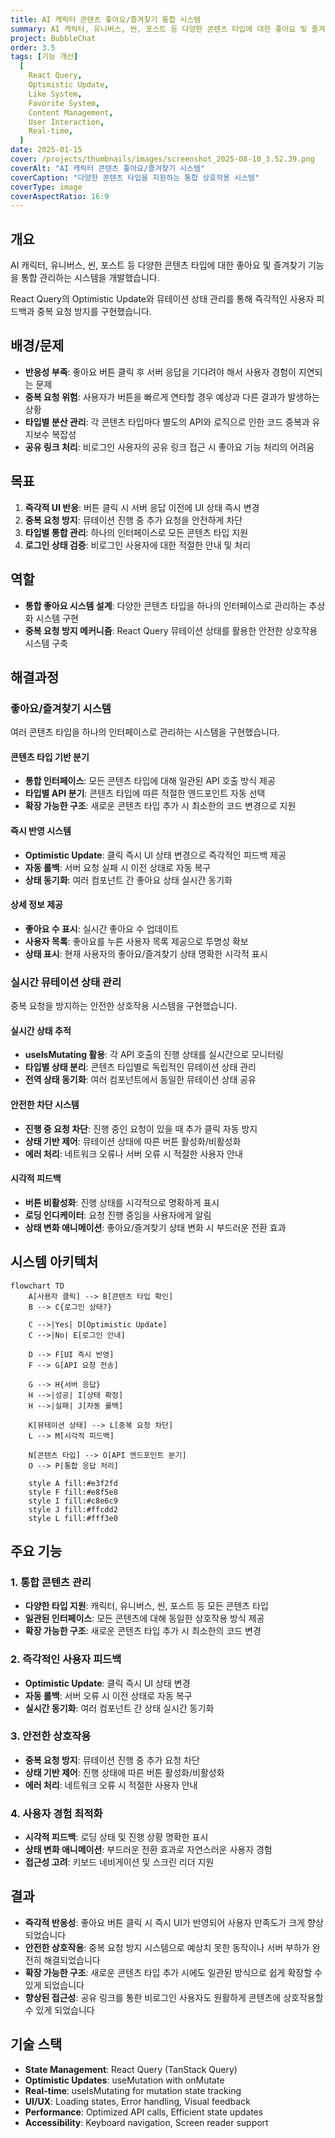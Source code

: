 ```yaml
---
title: AI 캐릭터 콘텐츠 좋아요/즐겨찾기 통합 시스템
summary: AI 캐릭터, 유니버스, 씬, 포스트 등 다양한 콘텐츠 타입에 대한 좋아요 및 즐겨찾기 기능을 통합 관리하는 시스템을 개발했습니다. React Query의 Optimistic Update와 뮤테이션 상태 관리를 통해 즉각적인 사용자 피드백과 중복 요청 방지를 구현했습니다.
project: BubbleChat
order: 3.5
tags: [기능 개선]
  [
    React Query,
    Optimistic Update,
    Like System,
    Favorite System,
    Content Management,
    User Interaction,
    Real-time,
  ]
date: 2025-01-15
cover: /projects/thumbnails/images/screenshot_2025-08-10_3.52.39.png
coverAlt: "AI 캐릭터 콘텐츠 좋아요/즐겨찾기 시스템"
coverCaption: "다양한 콘텐츠 타입을 지원하는 통합 상호작용 시스템"
coverType: image
coverAspectRatio: 16:9
---
```


## 개요

AI 캐릭터, 유니버스, 씬, 포스트 등 다양한 콘텐츠 타입에 대한 좋아요 및 즐겨찾기 기능을 통합 관리하는 시스템을 개발했습니다.

React Query의 Optimistic Update와 뮤테이션 상태 관리를 통해 즉각적인 사용자 피드백과 중복 요청 방지를 구현했습니다.

## 배경/문제

- **반응성 부족**: 좋아요 버튼 클릭 후 서버 응답을 기다려야 해서 사용자 경험이 지연되는 문제
- **중복 요청 위험**: 사용자가 버튼을 빠르게 연타할 경우 예상과 다른 결과가 발생하는 상황
- **타입별 분산 관리**: 각 콘텐츠 타입마다 별도의 API와 로직으로 인한 코드 중복과 유지보수 복잡성
- **공유 링크 처리**: 비로그인 사용자의 공유 링크 접근 시 좋아요 기능 처리의 어려움

## 목표

1. **즉각적 UI 반응**: 버튼 클릭 시 서버 응답 이전에 UI 상태 즉시 변경
2. **중복 요청 방지**: 뮤테이션 진행 중 추가 요청을 안전하게 차단
3. **타입별 통합 관리**: 하나의 인터페이스로 모든 콘텐츠 타입 지원
4. **로그인 상태 검증**: 비로그인 사용자에 대한 적절한 안내 및 처리

## 역할

- **통합 좋아요 시스템 설계**: 다양한 콘텐츠 타입을 하나의 인터페이스로 관리하는 추상화 시스템 구현
- **중복 요청 방지 메커니즘**: React Query 뮤테이션 상태를 활용한 안전한 상호작용 시스템 구축

## 해결과정

### 좋아요/즐겨찾기 시스템

여러 콘텐츠 타입을 하나의 인터페이스로 관리하는 시스템을 구현했습니다.

#### 콘텐츠 타입 기반 분기

- **통합 인터페이스**: 모든 콘텐츠 타입에 대해 일관된 API 호출 방식 제공
- **타입별 API 분기**: 콘텐츠 타입에 따른 적절한 엔드포인트 자동 선택
- **확장 가능한 구조**: 새로운 콘텐츠 타입 추가 시 최소한의 코드 변경으로 지원

#### 즉시 반영 시스템

- **Optimistic Update**: 클릭 즉시 UI 상태 변경으로 즉각적인 피드백 제공
- **자동 롤백**: 서버 요청 실패 시 이전 상태로 자동 복구
- **상태 동기화**: 여러 컴포넌트 간 좋아요 상태 실시간 동기화

#### 상세 정보 제공

- **좋아요 수 표시**: 실시간 좋아요 수 업데이트
- **사용자 목록**: 좋아요를 누른 사용자 목록 제공으로 투명성 확보
- **상태 표시**: 현재 사용자의 좋아요/즐겨찾기 상태 명확한 시각적 표시

### 실시간 뮤테이션 상태 관리

중복 요청을 방지하는 안전한 상호작용 시스템을 구현했습니다.

#### 실시간 상태 추적

- **useIsMutating 활용**: 각 API 호출의 진행 상태를 실시간으로 모니터링
- **타입별 상태 분리**: 콘텐츠 타입별로 독립적인 뮤테이션 상태 관리
- **전역 상태 동기화**: 여러 컴포넌트에서 동일한 뮤테이션 상태 공유

#### 안전한 차단 시스템

- **진행 중 요청 차단**: 진행 중인 요청이 있을 때 추가 클릭 자동 방지
- **상태 기반 제어**: 뮤테이션 상태에 따른 버튼 활성화/비활성화
- **에러 처리**: 네트워크 오류나 서버 오류 시 적절한 사용자 안내

#### 시각적 피드백

- **버튼 비활성화**: 진행 상태를 시각적으로 명확하게 표시
- **로딩 인디케이터**: 요청 진행 중임을 사용자에게 알림
- **상태 변화 애니메이션**: 좋아요/즐겨찾기 상태 변화 시 부드러운 전환 효과

## 시스템 아키텍처

```mermaid
flowchart TD
    A[사용자 클릭] --> B[콘텐츠 타입 확인]
    B --> C{로그인 상태?}

    C -->|Yes| D[Optimistic Update]
    C -->|No| E[로그인 안내]

    D --> F[UI 즉시 반영]
    F --> G[API 요청 전송]

    G --> H{서버 응답}
    H -->|성공| I[상태 확정]
    H -->|실패| J[자동 롤백]

    K[뮤테이션 상태] --> L[중복 요청 차단]
    L --> M[시각적 피드백]

    N[콘텐츠 타입] --> O[API 엔드포인트 분기]
    O --> P[통합 응답 처리]

    style A fill:#e3f2fd
    style F fill:#e8f5e8
    style I fill:#c8e6c9
    style J fill:#ffcdd2
    style L fill:#fff3e0
```

## 주요 기능

### 1. 통합 콘텐츠 관리

- **다양한 타입 지원**: 캐릭터, 유니버스, 씬, 포스트 등 모든 콘텐츠 타입
- **일관된 인터페이스**: 모든 콘텐츠에 대해 동일한 상호작용 방식 제공
- **확장 가능한 구조**: 새로운 콘텐츠 타입 추가 시 최소한의 코드 변경

### 2. 즉각적인 사용자 피드백

- **Optimistic Update**: 클릭 즉시 UI 상태 변경
- **자동 롤백**: 서버 오류 시 이전 상태로 자동 복구
- **실시간 동기화**: 여러 컴포넌트 간 상태 실시간 동기화

### 3. 안전한 상호작용

- **중복 요청 방지**: 뮤테이션 진행 중 추가 요청 차단
- **상태 기반 제어**: 진행 상태에 따른 버튼 활성화/비활성화
- **에러 처리**: 네트워크 오류 시 적절한 사용자 안내

### 4. 사용자 경험 최적화

- **시각적 피드백**: 로딩 상태 및 진행 상황 명확한 표시
- **상태 변화 애니메이션**: 부드러운 전환 효과로 자연스러운 사용자 경험
- **접근성 고려**: 키보드 네비게이션 및 스크린 리더 지원

## 결과

- **즉각적 반응성**: 좋아요 버튼 클릭 시 즉시 UI가 반영되어 사용자 만족도가 크게 향상되었습니다
- **안전한 상호작용**: 중복 요청 방지 시스템으로 예상치 못한 동작이나 서버 부하가 완전히 해결되었습니다
- **확장 가능한 구조**: 새로운 콘텐츠 타입 추가 시에도 일관된 방식으로 쉽게 확장할 수 있게 되었습니다
- **향상된 접근성**: 공유 링크를 통한 비로그인 사용자도 원활하게 콘텐츠에 상호작용할 수 있게 되었습니다

## 기술 스택

- **State Management**: React Query (TanStack Query)
- **Optimistic Updates**: useMutation with onMutate
- **Real-time**: useIsMutating for mutation state tracking
- **UI/UX**: Loading states, Error handling, Visual feedback
- **Performance**: Optimized API calls, Efficient state updates
- **Accessibility**: Keyboard navigation, Screen reader support
